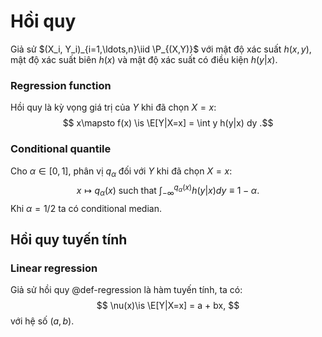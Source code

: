 # Hồi quy

Giả sử
$(X_i, Y_i)_{i=1,\ldots,n}\iid \P_{(X,Y)}$
với mật độ xác suất $h(x,y),$
mật độ xác suất biên $h(x)$ và
mật độ xác suất có điều kiện $h(y|x).$

:::{#def-regression}
### Regression function
Hồi quy là kỳ vọng giá trị của $Y$
khi đã chọn $X=x:$
$$
x\mapsto f(x) \is \E[Y|X=x] = \int y h(y|x) dy
.$$
:::

:::{#def-conditional-quantile}
### Conditional quantile
Cho $\alpha\in[0,1],$
phân vị $q_{\alpha}$ đối với $Y$
khi đã chọn $X=x:$
$$
x\mapsto q_{\alpha}(x) \textrm{ such that }
\int_{-\infty}^{q_{\alpha}(x)} h(y|x) dy \equiv 1-\alpha
.$$
Khi $\alpha=1/2$ ta có conditional median.
:::

## Hồi quy tuyến tính
:::{#def-linear-regression}
### Linear regression
Giả sử hồi quy @def-regression là hàm tuyến tính, ta có:
$$
\nu(x)\is \E[Y|X=x] = a + bx,
$$
với hệ số $(a,b).$
:::
